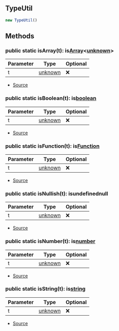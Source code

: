 ## TypeUtil


```typescript
new TypeUtil()
```




## Methods
### public static isArray(t):  is[Array](https://developer.mozilla.org/en-US/docs/Web/JavaScript/Reference/Global_Objects/Array)\<[unknown](https://www.typescriptlang.org/docs/handbook/release-notes/typescript-3-0.html#new-unknown-top-type)>
| Parameter | Type | Optional |
| ----------- | ----------- | ----------- |
| t | [unknown](https://www.typescriptlang.org/docs/handbook/release-notes/typescript-3-0.html#new-unknown-top-type) | ❌ |


- [Source](https://github.com/Androz2091/discord-player/blob/cd18f37/packages/discord-player/src/utils/TypeUtil.ts#L27)
### public static isBoolean(t):  is[boolean](https://developer.mozilla.org/en-US/docs/Web/JavaScript/Reference/Global_Objects/Boolean)
| Parameter | Type | Optional |
| ----------- | ----------- | ----------- |
| t | [unknown](https://www.typescriptlang.org/docs/handbook/release-notes/typescript-3-0.html#new-unknown-top-type) | ❌ |


- [Source](https://github.com/Androz2091/discord-player/blob/cd18f37/packages/discord-player/src/utils/TypeUtil.ts#L19)
### public static isFunction(t):  is[Function](https://developer.mozilla.org/en-US/docs/Web/JavaScript/Reference/Global_Objects/Function)
| Parameter | Type | Optional |
| ----------- | ----------- | ----------- |
| t | [unknown](https://www.typescriptlang.org/docs/handbook/release-notes/typescript-3-0.html#new-unknown-top-type) | ❌ |


- [Source](https://github.com/Androz2091/discord-player/blob/cd18f37/packages/discord-player/src/utils/TypeUtil.ts#L7)
### public static isNullish(t):  isundefinednull
| Parameter | Type | Optional |
| ----------- | ----------- | ----------- |
| t | [unknown](https://www.typescriptlang.org/docs/handbook/release-notes/typescript-3-0.html#new-unknown-top-type) | ❌ |


- [Source](https://github.com/Androz2091/discord-player/blob/cd18f37/packages/discord-player/src/utils/TypeUtil.ts#L23)
### public static isNumber(t):  is[number](https://developer.mozilla.org/en-US/docs/Web/JavaScript/Reference/Global_Objects/Number)
| Parameter | Type | Optional |
| ----------- | ----------- | ----------- |
| t | [unknown](https://www.typescriptlang.org/docs/handbook/release-notes/typescript-3-0.html#new-unknown-top-type) | ❌ |


- [Source](https://github.com/Androz2091/discord-player/blob/cd18f37/packages/discord-player/src/utils/TypeUtil.ts#L11)
### public static isString(t):  is[string](https://developer.mozilla.org/en-US/docs/Web/JavaScript/Reference/Global_Objects/String)
| Parameter | Type | Optional |
| ----------- | ----------- | ----------- |
| t | [unknown](https://www.typescriptlang.org/docs/handbook/release-notes/typescript-3-0.html#new-unknown-top-type) | ❌ |


- [Source](https://github.com/Androz2091/discord-player/blob/cd18f37/packages/discord-player/src/utils/TypeUtil.ts#L15)